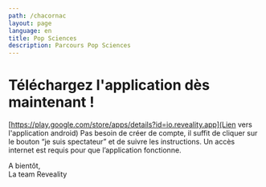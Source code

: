 ```yaml
---
path: /chacornac
layout: page
language: en
title: Pop Sciences
description: Parcours Pop Sciences
---
```


# Téléchargez l'application dès maintenant !



[https://play.google.com/store/apps/details?id=io.reveality.app](Lien vers l'application android)
Pas besoin de créer de compte, il suffit de cliquer sur le bouton “je suis spectateur” et de suivre les instructions. Un accès internet est requis pour que l’application fonctionne.


A bientôt,  
La team Reveality
